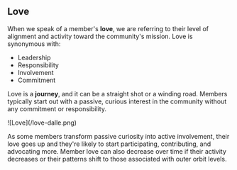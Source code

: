 ## Love

When we speak of a member's **love**, we are referring to their level of
alignment and activity toward the community's mission. Love is synonymous
with:

- Leadership
- Responsibility
- Involvement
- Commitment

Love is a **journey**, and it can be a straight shot or a winding road.
Members typically start out with a passive, curious interest
in the community without any commitment or responsibility.

<div className="md:px-48">![Love](/love-dalle.png)</div>

As some members transform passive curiosity into active
involvement, their love goes up and they're likely to start participating,
contributing, and advocating more. Member love can also decrease over
time if their activity decreases or their patterns shift to those associated
with outer orbit levels.
